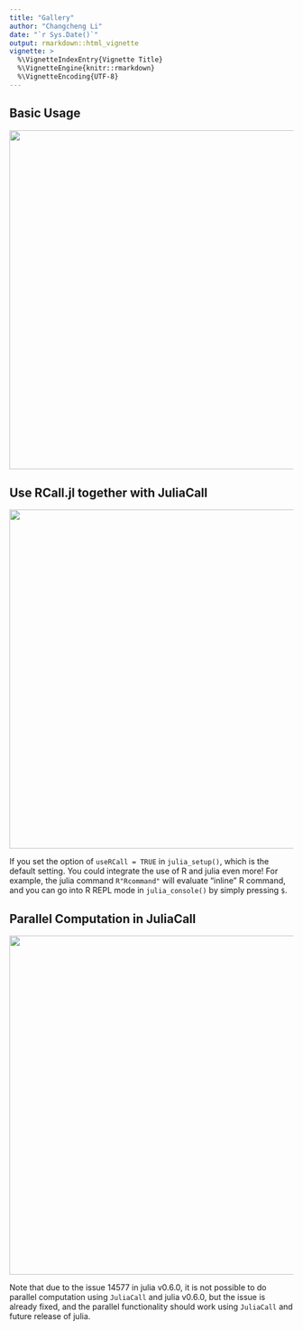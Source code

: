 ```yaml
---
title: "Gallery"
author: "Changcheng Li"
date: "`r Sys.Date()`"
output: rmarkdown::html_vignette
vignette: >
  %\VignetteIndexEntry{Vignette Title}
  %\VignetteEngine{knitr::rmarkdown}
  %\VignetteEncoding{UTF-8}
---
```


## Basic Usage

<img src="JuliaCall.png" style="width: 600px;"/>

## Use RCall.jl together with JuliaCall

<img src="RCall.png" style="width: 600px;"/>

If you set the option of `useRCall = TRUE` in `julia_setup()`,
which is the default setting.
You could integrate the use of R and julia even more!
For example, the julia command `R"Rcommand"` will 
evaluate "inline" R command,
and you can go into R REPL mode in `julia_console()` by simply pressing
`$`.

## Parallel Computation in JuliaCall

<img src="parallel.png" style="width: 600px;"/>

Note that due to the issue 14577 in julia v0.6.0,
it is not possible to do parallel computation using `JuliaCall`
and julia v0.6.0, but the issue is already fixed,
and the parallel functionality should work using
`JuliaCall` and future release of julia.

